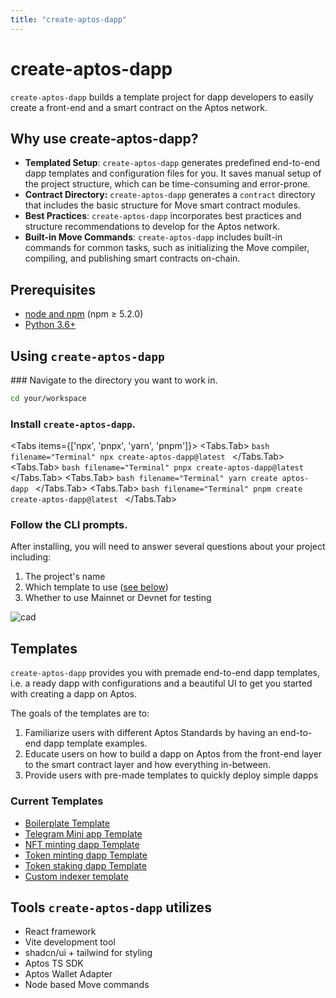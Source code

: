 ```yaml
---
title: "create-aptos-dapp"
---
```



# create-aptos-dapp

`create-aptos-dapp` builds a template project for dapp developers to easily create a front-end and a smart contract on the Aptos network.

## Why use create-aptos-dapp?

- **Templated Setup**: `create-aptos-dapp` generates predefined end-to-end dapp templates and configuration files for you. It saves manual setup of the project structure, which can be time-consuming and error-prone.
- **Contract Directory:** `create-aptos-dapp` generates a `contract` directory that includes the basic structure for Move smart contract modules.
- **Best Practices**: `create-aptos-dapp` incorporates best practices and structure recommendations to develop for the Aptos network.
- **Built-in Move Commands**: `create-aptos-dapp` includes built-in commands for common tasks, such as initializing the Move compiler, compiling, and publishing smart contracts on-chain.

## Prerequisites

- [node and npm](https://nodejs.org/en) (npm ≥ 5.2.0)
- [Python 3.6+](https://www.python.org/)

## Using `create-aptos-dapp`

<Steps>
### Navigate to the directory you want to work in.

```bash filename="Terminal"
cd your/workspace
```

### Install `create-aptos-dapp`.

<Tabs items={['npx', 'pnpx', 'yarn', 'pnpm']}>
  <Tabs.Tab>
    ```bash filename="Terminal"
    npx create-aptos-dapp@latest
    ```
  </Tabs.Tab>
  <Tabs.Tab>
    ```bash filename="Terminal"
    pnpx create-aptos-dapp@latest
    ```
  </Tabs.Tab>
  <Tabs.Tab>
    ```bash filename="Terminal"
    yarn create aptos-dapp
    ```
  </Tabs.Tab>
  <Tabs.Tab>
    ```bash filename="Terminal"
    pnpm create create-aptos-dapp@latest
    ```
  </Tabs.Tab>
</Tabs>

### Follow the CLI prompts.

After installing, you will need to answer several questions about your project including:
1. The project's name
2. Which template to use ([see below](#current-templates))
3. Whether to use Mainnet or Devnet for testing

![cad](/docs/cad-video.gif)

</Steps>

## Templates

`create-aptos-dapp` provides you with premade end-to-end dapp templates, i.e. a ready dapp with configurations and a beautiful UI to get you started with creating a dapp on Aptos.

The goals of the templates are to:

1. Familiarize users with different Aptos Standards by having an end-to-end dapp template examples.
2. Educate users on how to build a dapp on Aptos from the front-end layer to the smart contract layer and how everything in-between.
3. Provide users with pre-made templates to quickly deploy simple dapps

### Current Templates

- [Boilerplate Template](https://learn.aptoslabs.com/en/dapp-templates/boilerplate-template)
- [Telegram Mini app Template](https://learn.aptoslabs.com/en/dapp-templates/telegram-mini-app-template)
- [NFT minting dapp Template](https://learn.aptoslabs.com/en/dapp-templates/nft-minting-template)
- [Token minting dapp Template](https://learn.aptoslabs.com/en/dapp-templates/token-minting-template)
- [Token staking dapp Template](https://learn.aptoslabs.com/en/dapp-templates/token-staking-template)
- [Custom indexer template](https://learn.aptoslabs.com/en/dapp-templates/custom-indexer-template)

## Tools `create-aptos-dapp` utilizes

- React framework
- Vite development tool
- shadcn/ui + tailwind for styling
- Aptos TS SDK
- Aptos Wallet Adapter
- Node based Move commands
